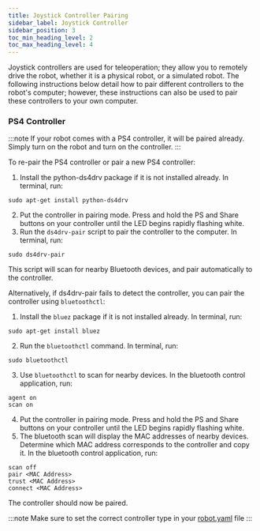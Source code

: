```yaml
---
title: Joystick Controller Pairing
sidebar_label: Joystick Controller
sidebar_position: 3
toc_min_heading_level: 2
toc_max_heading_level: 4
---
```


Joystick controllers are used for teleoperation; they allow you to remotely drive the robot, whether it is a physical robot,
or a simulated robot. The following instructions below detail how to pair different controllers to the robot's computer; however,
these instructions can also be used to pair these controllers to your own computer.


### PS4 Controller

:::note
If your robot comes with a PS4 controller, it will be paired already. Simply turn on the robot and turn on the controller.
:::

To re-pair the PS4 controller or pair a new PS4 controller:

1. Install the python-ds4drv package if it is not installed already. In terminal, run:

```
sudo apt-get install python-ds4drv
```
2. Put the controller in pairing mode. Press and hold the PS and Share buttons on your controller until the LED begins rapidly flashing white.
3. Run the `ds4drv-pair` script to pair the controller to the computer. In terminal, run:

```
sudo ds4drv-pair
```
This script will scan for nearby Bluetooth devices, and pair automatically to the controller.

Alternatively, if ds4drv-pair fails to detect the controller, you can pair the controller using `bluetoothctl`:

1. Install the `bluez` package if it is not installed already. In terminal, run:

```
sudo apt-get install bluez
```
2. Run the `bluetoothctl` command. In terminal, run:

```
sudo bluetoothctl
```
3. Use `bluetoothctl` to scan for nearby devices. In the bluetooth control application, run:

```
agent on
scan on
```
4. Put the controller in pairing mode. Press and hold the PS and Share buttons on your controller until the LED begins rapidly flashing white.
5. The bluetooth scan will display the MAC addresses of nearby devices. Determine which MAC address corresponds to the controller and copy it. In the bluetooth control application, run:

```
scan off
pair <MAC Address>
trust <MAC Address>
connect <MAC Address>
```

The controller should now be paired.

:::note
Make sure to set the correct controller type in your [robot.yaml](../config/yaml) file
:::
